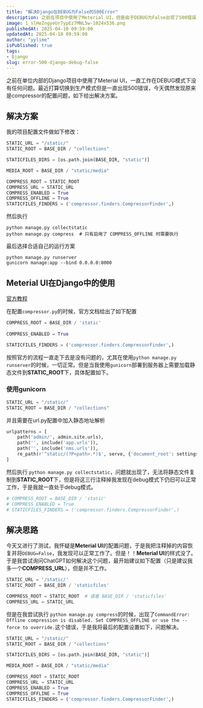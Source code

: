 ```yaml
---
title: "解决Django在DEBUG为False的500Error"
description: 之前在项目中使用了Meterial UI，但是由于DEBUG为False出现了500错误，解决方法如下
image: 1_slHeZngyeUr7ypEz7MNL5w-1024x536.png
publishedAt: 2025-04-10 09:59:00
updatedAt: 2025-04-10 09:59:00
author: "yylime"
isPublished: true
tags: 
- Django
slug: error-500-django-debug-false
---
```


之前在单位内部的Django项目中使用了Meterial UI，一直工作在DEBUG模式下没有任何问题。最近打算切换到生产模式但是一直出现500错误，今天偶然发现原来是compressor的配置问题，如下给出解决方案。

## 解决方案
我的项目配置文件做如下修改：
```python showLineNumbers title="settings.py" {8-12}
STATIC_URL = "/static/"
STATIC_ROOT = BASE_DIR / "collections"

STATICFILES_DIRS = [os.path.join(BASE_DIR, "static")]

MEDIA_ROOT = BASE_DIR / "static/media"

COMPRESS_ROOT = STATIC_ROOT
COMPRESS_URL = STATIC_URL
COMPRESS_ENABLED = True
COMPRESS_OFFLINE = True
STATICFILES_FINDERS = ('compressor.finders.CompressorFinder',)
```
然后执行
```shell
python manage.py collectstatic
python manage.py compress  # 只有启用了 COMPRESS_OFFLINE 时需要执行
```
最后选择合适自己的运行方案
``` shell
python manage.py runserver
gunicorn manage:app --bind 0.0.0.0:8000
```

## Meterial UI在Django中的使用
[官方教程](https://www.material-tailwind.com/docs/html/guide/django)

在配置`compressor.py`的时候，官方文档给出了如下配置

```python showLineNumbers title="settings.py"
COMPRESS_ROOT = BASE_DIR / 'static'
 
COMPRESS_ENABLED = True

STATICFILES_FINDERS = ('compressor.finders.CompressorFinder',)
```
按照官方的流程一直走下去是没有问题的，尤其在使用`python manage.py runserver`的时候，一切正常。但是当我使用`gunicorn`部署到服务器上需要加载静态文件到**STATIC_ROOT**下，具体配置如下。

### 使用gunicorn
```python showLineNumbers title="settings.py"
STATIC_URL = "/static/"
STATIC_ROOT = BASE_DIR / "collections"
```

并且需要在url.py配置中加入静态地址解析
```python showLineNumbers title="urls.py"
urlpatterns = [
    path('admin/', admin.site.urls),
    path('', include('app.urls')),
    path('', include('nms.urls')),
    re_path(r'^static/(?P<path>.*)$', serve, {'document_root': settings.STATIC_ROOT}, ),
]
```
然后执行 `python manage.py collectstatic`，问题就出现了，无法将静态文件复制到**STATIC_ROOT**下，但是将这三行注释掉我发现在debug模式下仍旧可以正常工作，于是我就一直处于debug模式。
```python showLineNumbers title="settings.py"
# COMPRESS_ROOT = BASE_DIR / 'static'
# COMPRESS_ENABLED = True
# STATICFILES_FINDERS = ('compressor.finders.CompressorFinder',)
```

## 解决思路
今天又进行了测试，我怀疑是**Meterial UI**的配置问题，于是我把注释掉的内容恢复并将`DEBUG=False`，我发现可以正常工作了。但是！！**Meterial UI**的样式没了。于是我尝试询问ChatGPT如何解决这个问题，最开始建议如下配置（只是建议我多一个**COMPRESS_URL**），但是并不工作。
```python showLineNumbers title="settings.py"
STATIC_URL = '/static/'
STATIC_ROOT = BASE_DIR / 'staticfiles'

COMPRESS_ROOT = STATIC_ROOT  # 或者 BASE_DIR / 'staticfiles'
COMPRESS_URL = STATIC_URL
```

但是在我尝试执行 `python manage.py compress`的时候，出现了`CommandError: Offline compression is disabled. Set COMPRESS_OFFLINE or use the --force to override.`这个错误，于是我将最后的配置设置如下，问题解决。
```python showLineNumbers title="settings.py" {8-12}
STATIC_URL = "/static/"
STATIC_ROOT = BASE_DIR / "collections"

STATICFILES_DIRS = [os.path.join(BASE_DIR, "static")]

MEDIA_ROOT = BASE_DIR / "static/media"

COMPRESS_ROOT = STATIC_ROOT
COMPRESS_URL = STATIC_URL
COMPRESS_ENABLED = True
COMPRESS_OFFLINE = True
STATICFILES_FINDERS = ('compressor.finders.CompressorFinder',)
```
